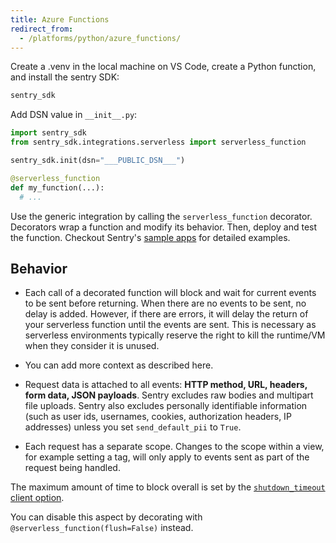 ```yaml
---
title: Azure Functions
redirect_from:
  - /platforms/python/azure_functions/
---
```


Create a .venv in the local machine on VS Code, create a Python function, and install the sentry SDK:

```python
sentry_sdk
```

Add DSN value in `__init__.py`:

```python
import sentry_sdk
from sentry_sdk.integrations.serverless import serverless_function

sentry_sdk.init(dsn="___PUBLIC_DSN___")

@serverless_function
def my_function(...):
  # ...
```

Use the generic integration by calling the `serverless_function` decorator. Decorators wrap a function and modify its behavior. Then, deploy and test the function. Checkout Sentry's [sample apps](https://github.com/getsentry/examples) for detailed examples.

## Behavior

- Each call of a decorated function will block and wait for current events to be sent before returning. When there are no events to be sent, no delay is added. However, if there are errors, it will delay the return of your serverless function until the events are sent. This is necessary as serverless environments typically reserve the right to kill the runtime/VM when they consider it is unused.
- You can add more context as described <Link to="context/">here</Link>.
- Request data is attached to all events: **HTTP method, URL, headers, form data, JSON payloads**. Sentry excludes raw bodies and multipart file uploads. Sentry also excludes personally identifiable information (such as user ids, usernames, cookies, authorization headers, IP addresses) unless you set `send_default_pii` to `True`.

- Each request has a separate scope. Changes to the scope within a view, for example setting a tag, will only apply to events sent as part of the request being handled.

The maximum amount of time to block overall is set by the [`shutdown_timeout` client option](/error-reporting/configuration?platform=python#shutdown-timeout).

You can disable this aspect by decorating with `@serverless_function(flush=False)` instead.
